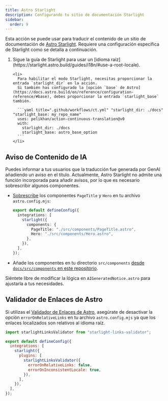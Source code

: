 ```yaml
---
title: Astro Starlight
description: Configurando tu sitio de documentación Starlight
sidebar:
  order: 9
---
```



Esta acción se puede usar para traducir el contenido de un sitio de documentación de [Astro Starlight](https://starlight.astro.build/).
Requiere una configuración específica de Starlight como se detalla a continuación.

<Steps>
  <ol>
    <li>
      Sigue la guía de Starlight para usar un [idioma raíz](https://starlight.astro.build/guides/i18n/#use-a-root-locale).
    </li>

    <li>
      Para habilitar el modo Starlight, necesitas proporcionar la entrada `starlight_dir` en la acción.
      Si también has configurado la [opción `base` de Astro](https://docs.astro.build/en/reference/configuration-reference/#base), debes proporcionar la entrada `starlight_base` también.

      ```yaml title=".github/workflows/ct.yml" "starlight_dir: ./docs" "starlight_base: my_repo_name"
      uses: pelikhan/action-continuous-translation@v0
      with:
        starlight_dir: ./docs
        starlight_base: astro_base_option
      ```
    </li>

  </ol>
</Steps>

## Aviso de Contenido de IA

Puedes informar a tus usuarios que la traducción fue generada por GenAI
añadiendo un aviso en el título. Actualmente, Astro Starlight no admite una función incorporada para añadir avisos,
por lo que es necesario sobrescribir algunos componentes.

- [Sobrescribe](https://starlight.astro.build/guides/overriding-components/#how-to-override) los componentes `PageTitle` y `Hero` en tu archivo `astro.config.mjs`:

  ```ts title="astro.config.mjs"
  export default defineConfig({
    integrations: [
      starlight({
        components: {
          PageTitle: "./src/components/PageTitle.astro",
          Hero: "./src/components/Hero.astro",
        },
      }),
    ],
  });
  ```

- Añade los componentes en tu directorio `src/components` [desde `docs/src/components` en este repositorio](https://github.com/pelikhan/action-continuous-translation/tree/main/docs/src/components).

Siéntete libre de modificar la lógica en `AIGeneratedNotice.astro` para ajustarla a tus necesidades.

## Validador de Enlaces de Astro

Si utilizas el [Validador de Enlaces de Astro](https://github.com/HiDeoo/starlight-links-validator),
asegúrate de desactivar la opción `errorOnRelativeLinks` en tu archivo `astro.config.mjs`
ya que los enlaces localizados son relativos al idioma raíz.

```js title="astro.config.mjs" "errorOnRelativeLinks: false"
import starlightLinksValidator from "starlight-links-validator";

export default defineConfig({
  integrations: [
    starlight({
      plugins: [
        starlightLinksValidator({
          errorOnRelativeLinks: false,
          errorOnInconsistentLocale: true,
        }),
      ],
    }),
  ],
});
```
